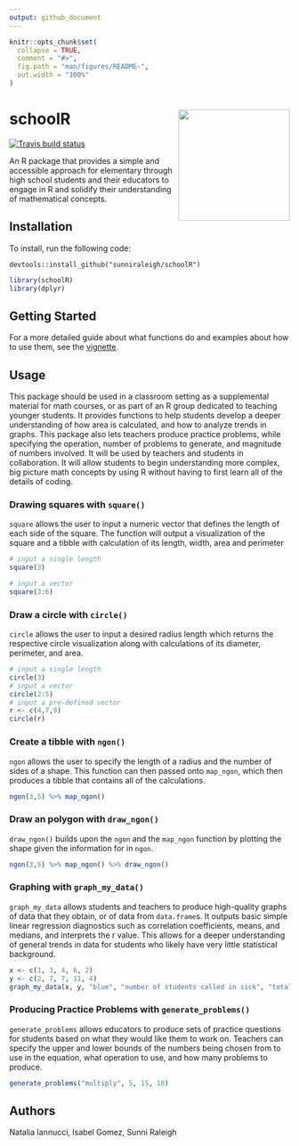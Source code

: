 ```yaml
---
output: github_document
---
```


<!-- README.md is generated from README.Rmd. Please edit that file -->

```r
knitr::opts_chunk$set(
  collapse = TRUE,
  comment = "#>",
  fig.path = "man/figures/README-",
  out.width = "100%"
)
```

# schoolR <img src='hex_design2.png' align="right" height="200" /></a>

<!-- badges: start -->
[![Travis build status](https://travis-ci.org/sunniraleigh/schoolR.svg?branch=master)](https://travis-ci.org/sunniraleigh/schoolR)
<!-- badges: end -->

An R package that provides a simple and accessible approach for elementary through high school students and their educators to engage in R and solidify their understanding of mathematical concepts. 

## Installation
To install, run the following code: 
```
devtools::install_github("sunniraleigh/schoolR") 
```

```r
library(schoolR)
library(dplyr)
```


## Getting Started
For a more detailed guide about what functions do and examples about how to use them, see the [vignette](./vignettes/schoolR.Rmd).

## Usage
This package should be used in a classroom setting as a supplemental material for math courses, or as part of an R group dedicated to teaching younger students.
It provides functions to help students develop a deeper understanding of how area is calculated, and how to analyze trends in graphs.
This package also lets teachers produce practice problems, while specifying the operation, number of problems to generate, and magnitude of numbers involved. 
It will be used by teachers and students in collaboration. It will allow students to begin understanding more complex, big picture math concepts by using R without having to first learn all of the details of coding.

### Drawing squares with `square()`
`square` allows the user to input a numeric vector that defines the length of each side of the square. The function will output a visualization of the square and a tibble with calculation of its length, width, area and perimeter
```r
# input a single length 
square(3)

# input a vector
square(3:6)
```

### Draw a circle with `circle()`
`circle` allows the user to input a desired radius length which returns the respective circle visualization along with calculations of its diameter, perimeter, and area.
```r
# input a single length
circle(3)
# input a vector
circle(2:5)
# input a pre-defined vector
r <- c(4,7,9)
circle(r)
```

### Create a tibble with `ngon()`
`ngon` allows the user to specify the length of a radius and the number of sides of a shape. This function can then passed onto `map_ngon`, which then produces a tibble that contains all of the calculations.
```r
ngon(3,5) %>% map_ngon()
```

### Draw an polygon with `draw_ngon()`
`draw_ngon()` builds upon the `ngon` and the `map_ngon` function by plotting the shape given the information for in `ngon`.

```r
ngon(3,5) %>% map_ngon() %>% draw_ngon()
```

### Graphing with `graph_my_data()`
`graph_my_data` allows students and teachers to produce high-quality graphs of data that they obtain, or of data from `data.frame`s. It outputs basic simple linear regression diagnostics such as correlation coefficients, means, and medians, and interprets the r value. This allows for a deeper understanding of general trends in data for students who likely have very little statistical background.
```r
x <- c(1, 3, 4, 6, 2)
y <- c(2, 7, 7, 11, 4)
graph_my_data(x, y, "blue", "number of students called in sick", "total number of absences", "kids out of school on a certain day")
```

### Producing Practice Problems with `generate_problems()`
`generate_problems` allows educators to produce sets of practice questions for students based on what they would like them to work on. Teachers can specify the upper and lower bounds of the numbers being chosen from to use in the equation, what operation to use, and how many problems to produce.
```r
generate_problems("multiply", 5, 15, 10)
```

## Authors
Natalia Iannucci, Isabel Gomez, Sunni Raleigh


